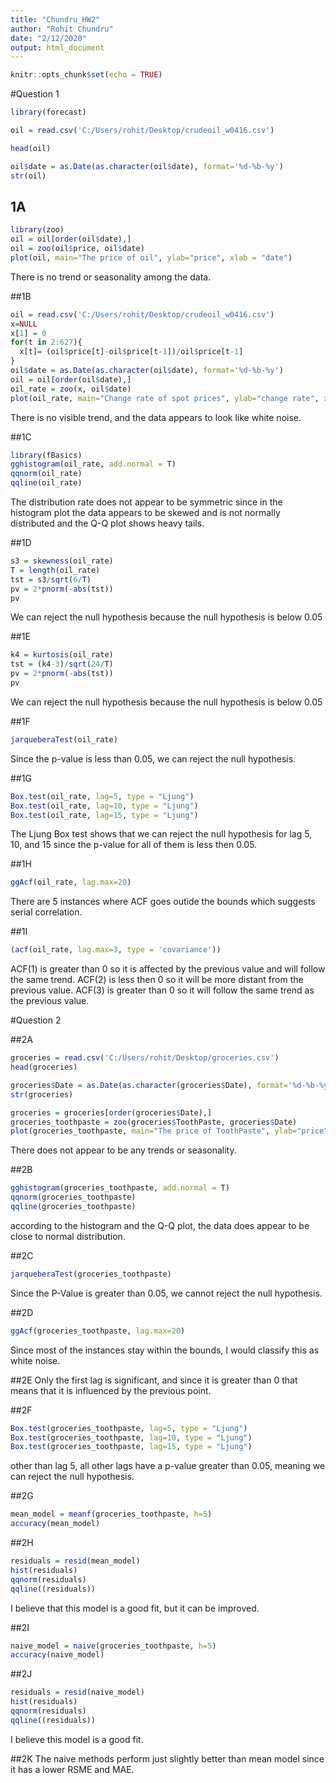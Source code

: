 ---
title: "Chundru_HW2"
author: "Rohit Chundru"
date: "2/12/2020"
output: html_document
---

```{r setup, include=FALSE}
knitr::opts_chunk$set(echo = TRUE)
```

#Question 1
```{r}
library(forecast)

oil = read.csv('C:/Users/rohit/Desktop/crudeoil_w0416.csv')
```
```{r}
head(oil)
```

```{r}
oil$date = as.Date(as.character(oil$date), format='%d-%b-%y')
str(oil)
```
## 1A

```{r}
library(zoo)
oil = oil[order(oil$date),]
oil = zoo(oil$price, oil$date)
plot(oil, main="The price of oil", ylab="price", xlab = "date")
```

There is no trend or seasonality among the data.


##1B
```{r}
oil = read.csv('C:/Users/rohit/Desktop/crudeoil_w0416.csv')
x=NULL
x[1] = 0
for(t in 2:627){
  x[t]= (oil$price[t]-oil$price[t-1])/oil$price[t-1]
}
oil$date = as.Date(as.character(oil$date), format='%d-%b-%y')
oil = oil[order(oil$date),]
oil_rate = zoo(x, oil$date)
plot(oil_rate, main="Change rate of spot prices", ylab="change rate", xlab="date")
```

There is no visible trend, and the data appears to look like white noise.

##1C
```{r}
library(fBasics)
gghistogram(oil_rate, add.normal = T)
qqnorm(oil_rate)
qqline(oil_rate)
```

The distribution rate does not appear to be symmetric since in the histogram plot the data appears to be skewed and is not normally distributed and the Q-Q plot shows heavy tails.

##1D
```{r}
s3 = skewness(oil_rate)
T = length(oil_rate)
tst = s3/sqrt(6/T)
pv = 2*pnorm(-abs(tst))
pv
```

We can reject the null hypothesis because the null hypothesis is below 0.05

##1E
```{r}
k4 = kurtosis(oil_rate)
tst = (k4-3)/sqrt(24/T)
pv = 2*pnorm(-abs(tst))
pv
```
We can reject the null hypothesis because the null hypothesis is below 0.05

##1F
```{r}
jarqueberaTest(oil_rate)
```
Since the p-value is less than 0.05, we can reject the null hypothesis.

##1G

```{r}
Box.test(oil_rate, lag=5, type = "Ljung")
Box.test(oil_rate, lag=10, type = "Ljung")
Box.test(oil_rate, lag=15, type = "Ljung")
```
The Ljung Box test shows that we can reject the null hypothesis for lag 5, 10, and 15 since the p-value for all of them
is less then 0.05.

##1H
```{r}
ggAcf(oil_rate, lag.max=20)
```

There are 5 instances where ACF goes outide the bounds which suggests serial correlation.

##1I
```{r}
(acf(oil_rate, lag.max=3, type = 'covariance'))
```

ACF(1) is greater than 0 so it is affected by the previous value and will follow the same trend. ACF(2) is less then 0 so it will be more distant from the previous value. ACF(3) is greater than 0 so it will follow the same trend as the previous value.

#Question 2

##2A
```{r}
groceries = read.csv('C:/Users/rohit/Desktop/groceries.csv')
head(groceries)
```
```{r}
groceries$Date = as.Date(as.character(groceries$Date), format='%d-%b-%y')
str(groceries)
```
```{r}
groceries = groceries[order(groceries$Date),]
groceries_toothpaste = zoo(groceries$ToothPaste, groceries$Date)
plot(groceries_toothpaste, main="The price of ToothPaste", ylab="price", xlab = "date")
```

There does not appear to be any trends or seasonality.

##2B
```{r}
gghistogram(groceries_toothpaste, add.normal = T)
qqnorm(groceries_toothpaste)
qqline(groceries_toothpaste)
```

according to the histogram and the Q-Q plot, the data does appear to be close to normal distribution.

##2C
```{r}
jarqueberaTest(groceries_toothpaste)
```
Since the P-Value is greater than 0.05, we cannot reject the null hypothesis.

##2D
```{r}
ggAcf(groceries_toothpaste, lag.max=20)
```

Since most of the instances stay within the bounds, I would classify this as white noise.

##2E
Only the first lag is significant, and since it is greater than 0 that means that it is influenced by the previous point.

##2F
```{r}
Box.test(groceries_toothpaste, lag=5, type = "Ljung")
Box.test(groceries_toothpaste, lag=10, type = "Ljung")
Box.test(groceries_toothpaste, lag=15, type = "Ljung")
```
other than lag 5, all other lags have a p-value greater than 0.05, meaning we can reject the null hypothesis.

##2G
```{r}
mean_model = meanf(groceries_toothpaste, h=5)
accuracy(mean_model)
```

##2H
```{r}
residuals = resid(mean_model)
hist(residuals)
qqnorm(residuals)
qqline((residuals))
```

I believe that this model is a good fit, but it can be improved.

##2I
```{r}
naive_model = naive(groceries_toothpaste, h=5)
accuracy(naive_model)
```

##2J
```{r}
residuals = resid(naive_model)
hist(residuals)
qqnorm(residuals)
qqline((residuals))
```

I believe this model is a good fit.

##2K
The naive methods perform just slightly better than mean model since it has a lower RSME and MAE.
